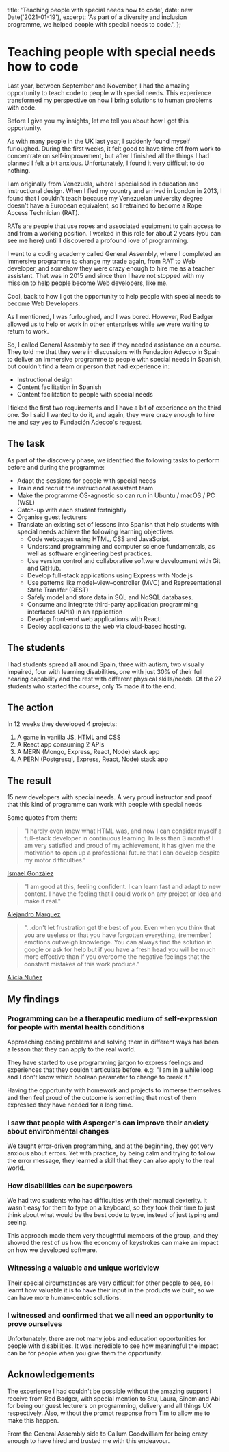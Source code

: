   title: 'Teaching people with special needs how to code',
  date: new Date('2021-01-19'),
  excerpt:
    'As part of a diversity and inclusion programme, we helped people with special needs to code.',
};

# Teaching people with special needs how to code

Last year, between September and November, I had the amazing opportunity to teach code to people with special needs. This experience transformed my perspective on how I bring solutions to human problems with code.

Before I give you my insights, let me tell you about how I got this opportunity.

As with many people in the UK last year, I suddenly found myself furloughed. During the first weeks, it felt good to have time off from work to concentrate on self-improvement, but after I finished all the things I had planned I felt a bit anxious. Unfortunately, I found it very difficult to do nothing.

I am originally from Venezuela, where I specialised in education and instructional design. When I fled my country and arrived in London in 2013, I found that I couldn't teach because my Venezuelan university degree doesn't have a European equivalent, so I retrained to become a Rope Access Technician (RAT).

RATs are people that use ropes and associated equipment to gain access to and from a working position. I worked in this role for about 2 years (you can see me here) until I discovered a profound love of programming.

I went to a coding academy called General Assembly, where I completed an immersive programme to change my trade again, from RAT to Web developer, and somehow they were crazy enough to hire me as a teacher assistant. That was in 2015 and since then I have not stopped with my mission to help people become Web developers, like me.

Cool, back to how I got the opportunity to help people with special needs to become Web Developers.

As I mentioned, I was furloughed, and I was bored. However, Red Badger allowed us to help or work in other enterprises while we were waiting to return to work.

So, I called General Assembly to see if they needed assistance on a course. They told me that they were in discussions with Fundación Adecco in Spain to deliver an immersive programme to people with special needs in Spanish, but couldn't find a team or person that had experience in:

- Instructional design
- Content facilitation in Spanish
- Content facilitation to people with special needs

I ticked the first two requirements and I have a bit of experience on the third one. So I said I wanted to do it, and again, they were crazy enough to hire me and say yes to Fundación Adecco's request.

## The task

As part of the discovery phase, we identified the following tasks to perform before and during the programme:

- Adapt the sessions for people with special needs
- Train and recruit the instructional assistant team
- Make the programme OS-agnostic so can run in Ubuntu / macOS / PC (WSL)
- Catch-up with each student fortnightly
- Organise guest lecturers
- Translate an existing set of lessons into Spanish that help students with special needs achieve the following learning objectives:
  - Code webpages using HTML, CSS and JavaScript.
  - Understand programming and computer science fundamentals, as well as software engineering best practices.
  - Use version control and collaborative software development with Git and GitHub.
  - Develop full-stack applications using Express with Node.js
  - Use patterns like model–view–controller (MVC) and Representational State Transfer (REST)
  - Safely model and store data in SQL and NoSQL databases.
  - Consume and integrate third-party application programming interfaces (APIs) in an application
  - Develop front-end web applications with React.
  - Deploy applications to the web via cloud-based hosting.

## The students

I had students spread all around Spain, three with autism, two visually impaired, four with learning disabilities, one with just 30% of their full hearing capability and the rest with different physical skills/needs. Of the 27 students who started the course, only 15 made it to the end.

## The action

In 12 weeks they developed 4 projects:

1. A game in vanilla JS, HTML and CSS
2. A React app consuming 2 APIs
3. A MERN (Mongo, Express, React, Node) stack app
4. A PERN (Postgresql, Express, React, Node) stack app

## The result

15 new developers with special needs. A very proud instructor and proof that this kind of programme can work with people with special needs

Some quotes from them:

> "I hardly even knew what HTML was, and now I can consider myself a full-stack developer in continuous learning. In less than 3 months!
> I am very satisfied and proud of my achievement, it has given me the motivation to open up a professional future that I can develop despite my motor difficulties."

[Ismael González](https://www.linkedin.com/in/ismael-gonzalez-garrido-2961a0111/)

> "I am good at this, feeling confident. I can learn fast and adapt to new content.
> I have the feeling that I could work on any project or idea and make it real."

[Alejandro Marquez](https://www.linkedin.com/in/alejandro-marquez-seco/)

> "...don't let frustration get the best of you.
> Even when you think that you are useless or that you have forgotten everything, (remember) emotions outweigh knowledge.
> You can always find the solution in google or ask for help but if you have a fresh head you will be much more effective than if you overcome the negative feelings that the constant mistakes of this work produce."

[Alicia Nuñez](https://www.linkedin.com/in/alicianunezisaac/)

## My findings

### Programming can be a therapeutic medium of self-expression for people with mental health conditions

Approaching coding problems and solving them in different ways has been a lesson that they can apply to the real world.

They have started to use programming jargon to express feelings and experiences that they couldn't articulate before. e.g: "I am in a while loop and I don't know which boolean parameter to change to break it."

Having the opportunity with homework and projects to immerse themselves and then feel proud of the outcome is something that most of them expressed they have needed for a long time.

### I saw that people with Asperger's can improve their anxiety about environmental changes

We taught error-driven programming, and at the beginning, they got very anxious about errors. Yet with practice, by being calm and trying to follow the error message, they learned a skill that they can also apply to the real world.

### How disabilities can be superpowers

We had two students who had difficulties with their manual dexterity. It wasn't easy for them to type on a keyboard, so they took their time to just think about what would be the best code to type, instead of just typing and seeing.

This approach made them very thoughtful members of the group, and they showed the rest of us how the economy of keystrokes can make an impact on how we developed software.

### Witnessing a valuable and unique worldview

Their special circumstances are very difficult for other people to see, so I learnt how valuable it is to have their input in the products we built, so we can have more human-centric solutions.

### I witnessed and confirmed that we all need an opportunity to prove ourselves

Unfortunately, there are not many jobs and education opportunities for people with disabilities. It was incredible to see how meaningful the impact can be for people when you give them the opportunity.

## Acknowledgements

The experience I had couldn't be possible without the amazing support I receive from Red Badger, with special mention to Stu, Laura, Sinem and Abi for being our guest lecturers on programming, delivery and all things UX respectively. Also, without the prompt response from Tim to allow me to make this happen.

From the General Assembly side to Callum Goodwilliam for being crazy enough to have hired and trusted me with this endeavour.
